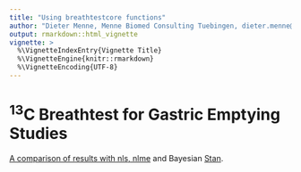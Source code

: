 ```yaml
---
title: "Using breathtestcore functions"
author: "Dieter Menne, Menne Biomed Consulting Tuebingen, dieter.menne@menne-biomed.de"
output: rmarkdown::html_vignette
vignette: >
  %\VignetteIndexEntry{Vignette Title}
  %\VignetteEngine{knitr::rmarkdown}
  %\VignetteEncoding{UTF-8}
---
```


# <sup>13</sup>C Breathtest for Gastric Emptying Studies

[A comparison of results with nls, nlme](http://menne-biomed.de/blog/breath-test-stan) and Bayesian [Stan](http://www.mc-stan.org).
